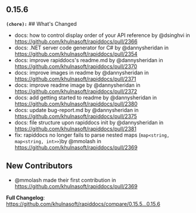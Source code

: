 ## 0.15.6
**`(chore):`** ## What's Changed
* docs: how to control display order of your API reference by @dsinghvi in https://github.com/khulnasoft/rapiddocs/pull/2366
* docs: .NET server code generator for C# by @dannysheridan in https://github.com/khulnasoft/rapiddocs/pull/2354
* docs: improve rapiddocs's readme.md by @dannysheridan in https://github.com/khulnasoft/rapiddocs/pull/2370
* docs: improve images in readme by @dannysheridan in https://github.com/khulnasoft/rapiddocs/pull/2371
* docs: improve readme image by @dannysheridan in https://github.com/khulnasoft/rapiddocs/pull/2372
* docs: add getting started to readme by @dannysheridan in https://github.com/khulnasoft/rapiddocs/pull/2380
* docs: update bug-report.md by @dannysheridan in https://github.com/khulnasoft/rapiddocs/pull/2375
* docs: file structure upon rapiddocs init by @dannysheridan in https://github.com/khulnasoft/rapiddocs/pull/2381
* fix: rapiddocs no longer fails to parse nested maps (`map<string, map<string, int>>`)by @mmolash in https://github.com/khulnasoft/rapiddocs/pull/2369

## New Contributors
* @mmolash made their first contribution in https://github.com/khulnasoft/rapiddocs/pull/2369

**Full Changelog**: https://github.com/khulnasoft/rapiddocs/compare/0.15.5...0.15.6

